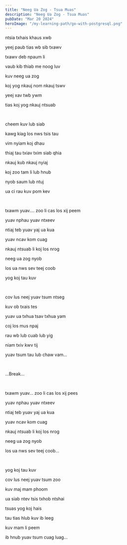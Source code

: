 ```yaml
---
title: "Neeg Ua Zog - Tsua Muas"
description: "Neeg Ua Zog - Tsua Muas"
pubDate: "Mar 20 2024"
heroImage: "/my-learning-path/go-with-postgresql.png"
---
```


ntsia txhais khaus xwb

yeej paub tias wb sib txawv

txawv deb npaum li

vaub kib thiab me noog luv

kuv neeg ua zog

koj yog nkauj nom nkauj tswv

yeej xav twb ywm

tias koj yog nkauj ntsuab

<br />

cheem kuv lub siab

kawg kiag los nws tsis tau

vim nyiam koj dhau

thiaj tau txiav txim siab qhia

nkauj kub nkauj nyiaj

koj zoo tam li lub hnub

nyob saum lub ntuj

ua ci rau kuv pom kev

<br />

txawm yuav.... zoo li cas los xij peem

yuav nphau yuav ntxeev

ntiaj teb yuav yaj ua kua

yuav ncav kom cuag

nkauj ntsuab li koj los nrog

neeg ua zog nyob

los ua nws sev teej coob

yog koj tau kuv

<br />

cov lus neej yuav tsum ntseg

kuv ob txais tes

yuav ua txhua tsav txhua yam

coj los mus npaj

rau wb lub cuab lub yig

niam txiv kwv tij

yuav tsum tau lub chaw vam...

<br />

...Break...

<br />

txawm yuav... zoo li cas los xij pees

yuav nphau yuav ntxeev

ntiaj teb yuav yaj ua kua

yuav ncav kom cuag

nkauj ntsuab li koj los nrog

neeg ua zog nyob

los ua nws sev teej coob...

<br />

yog koj tau kuv

cov lus neej yuav tsum zoo

kuv maj mam phoom

ua siab ntev tsis txhob ntshai

tsuas yog koj hais

tau tias hlub kuv ib leeg

kuv mam li peem

ib hnub yuav tsum cuag luag...
